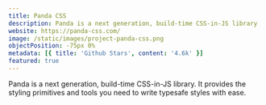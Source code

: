 ```yaml
---
title: Panda CSS
description: Panda is a next generation, build-time CSS-in-JS library
website: https://panda-css.com/
image: /static/images/project-panda-css.png
objectPosition: -75px 0%
metadata: [{ title: 'Github Stars', content: '4.6k' }]
featured: true
---
```


Panda is a next generation, build-time CSS-in-JS library. It provides the styling primitives and tools you need to write typesafe styles with ease.
